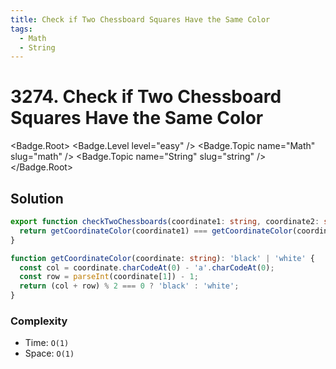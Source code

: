 ```yaml
---
title: Check if Two Chessboard Squares Have the Same Color
tags:
  - Math
  - String
---
```


# 3274. Check if Two Chessboard Squares Have the Same Color

<Badge.Root>
  <Badge.Level level="easy" />
  <Badge.Topic name="Math" slug="math" />
  <Badge.Topic name="String" slug="string" />
</Badge.Root>

## Solution

```typescript filename="solution.ts" copy
export function checkTwoChessboards(coordinate1: string, coordinate2: string): boolean {
  return getCoordinateColor(coordinate1) === getCoordinateColor(coordinate2);
}

function getCoordinateColor(coordinate: string): 'black' | 'white' {
  const col = coordinate.charCodeAt(0) - 'a'.charCodeAt(0);
  const row = parseInt(coordinate[1]) - 1;
  return (col + row) % 2 === 0 ? 'black' : 'white';
}
```

### Complexity

- Time: `O(1)`
- Space: `O(1)`

<ProblemLink
  codingSite="leetcode"
  href="https://leetcode.com/problems/check-if-two-chessboard-squares-have-the-same-color"
  title="Check if Two Chessboard Squares Have the Same Color"
/>

